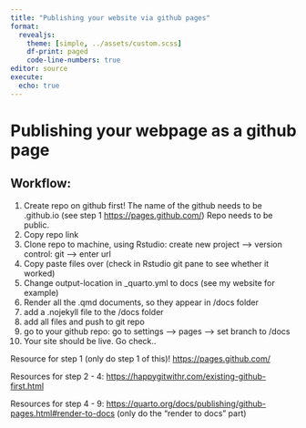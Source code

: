 ```yaml
---
title: "Publishing your website via github pages"
format: 
  revealjs:
    theme: [simple, ../assets/custom.scss]
    df-print: paged
    code-line-numbers: true
editor: source
execute: 
  echo: true
---
```


# Publishing your webpage as a github page

## Workflow: {.smaller .scrollable}

1.  Create repo on github first! The name of the github needs to be <your_user_name>.github.io (see step 1 <https://pages.github.com/>) Repo needs to be public.
2.  Copy repo link
3.  Clone repo to machine, using Rstudio: create new project --\> version control: git --\> enter url
4.  Copy paste files over (check in Rstudio git pane to see whether it worked)
5.  Change output-location in \_quarto.yml to docs (see my website for example)
6.  Render all the .qmd documents, so they appear in /docs folder
7.  add a .nojekyll file to the /docs folder
8.  add all files and push to git repo
9.  go to your github repo: go to settings --\> pages --\> set branch to /docs
10. Your site should be live. Go check..

Resource for step 1 (only do step 1 of this)! <https://pages.github.com/>

Resources for step 2 - 4: <https://happygitwithr.com/existing-github-first.html>

Resources for step 4 - 9: <https://quarto.org/docs/publishing/github-pages.html#render-to-docs> (only do the "render to docs" part)
